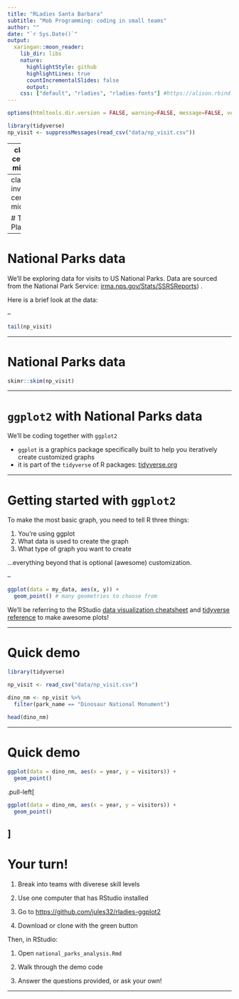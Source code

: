 ```yaml
---
title: "RLadies Santa Barbara"
subtitle: "Mob Programming: coding in small teams"
author: ""
date: "`r Sys.Date()`"
output:
  xaringan::moon_reader:
    lib_dir: libs
    nature:
      highlightStyle: github
      highlightLines: true
      countIncrementalSlides: false
      output:
    css: ["default", "rladies", "rladies-fonts"] #https://alison.rbind.io/post/r-ladies-slides/
---
```


```r
options(htmltools.dir.version = FALSE, warning=FALSE, message=FALSE, verbose = FALSE)

library(tidyverse)
np_visit <- suppressMessages(read_csv("data/np_visit.csv"))
```

<!---
![](images/rladies_welcome.png)
--->

---
class: center, middle

# Mob Programming

a haiku:  

small teams, one laptop  
timed rotation, we all code    
always supportive  

<br>
<br>

[(read actual information here)](https://github.com/R-Meetup-SB/hackathon-201806/blob/master/mob-programming.Rmd)

---
class: inverse, center, middle

# The Plan

---

# National Parks data

We'll be exploring data for visits to US National Parks. 
Data are sourced from the National Park Service: [irma.nps.gov/Stats/SSRSReports](https://irma.nps.gov/Stats/SSRSReports)) . 

Here is a brief look at the data:  

--

```r
tail(np_visit)
```

---

# National Parks data

```r
skimr::skim(np_visit)
```

---

# `ggplot2` with National Parks data

We'll be coding together with `ggplot2`

- `ggplot` is a graphics package specifically built to help you iteratively create customized graphs
- it is part of the `tidyverse` of R packages: [tidyverse.org](https://www.tidyverse.org/)

<!---Ellie insert gif here? --->

---

# Getting started with `ggplot2`

To make the most basic graph, you need to tell R three things:

1. You're using ggplot
1. What data is used to create the graph
1. What type of graph you want to create

...everything beyond that is optional (awesome) customization.

--

```r
ggplot(data = my_data, aes(x, y)) +
  geom_point() # many geometries to choose from
```

We'll be referring to the RStudio [data visualization cheatsheet](https://www.rstudio.com/resources/cheatsheets/) and [tidyverse reference](https://ggplot2.tidyverse.org/reference/) to make awesome plots!

---

# Quick demo

```r
library(tidyverse)

np_visit <- read_csv("data/np_visit.csv")

dino_nm <- np_visit %>% 
  filter(park_name == "Dinosaur National Monument")
  
head(dino_nm)
```

---

# Quick demo

```r
ggplot(data = dino_nm, aes(x = year, y = visitors)) +
  geom_point()
```

.pull-left[
```r
ggplot(data = dino_nm, aes(x = year, y = visitors)) +
  geom_point()
```
]
---

# Your turn!

1. Break into teams with diverese skill levels

1. Use one computer that has RStudio installed

1. Go to <https://github.com/jules32/rladies-ggplot2>

1. Download or clone with the green button

Then, in RStudio: 

1. Open `national_parks_analysis.Rmd`

1. Walk through the demo code

1. Answer the questions provided, or ask your own!

---

